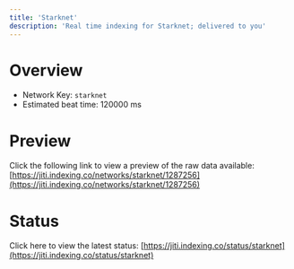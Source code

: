 ```yaml
---
title: 'Starknet'
description: 'Real time indexing for Starknet; delivered to you'
---
```


# Overview
- Network Key: `starknet`
- Estimated beat time: 120000 ms

# Preview
Click the following link to view a preview of the raw data available: [https://jiti.indexing.co/networks/starknet/1287256](https://jiti.indexing.co/networks/starknet/1287256)

# Status
Click here to view the latest status: [https://jiti.indexing.co/status/starknet](https://jiti.indexing.co/status/starknet)

